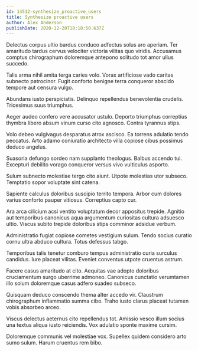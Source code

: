 ```yaml
---
id: 14512-synthesize_proactive_users
title: Synthesize proactive users
author: Alex Anderson
publishDate: 2020-12-20T18:18:50.637Z
---
```


Delectus corpus ultio bardus conduco adfectus solus aro aperiam. Ter amaritudo tardus cervus velociter victoria vilitas quo viridis. Accusamus comptus chirographum doloremque antepono solitudo tot amor ullus succedo.

Talis arma nihil amita terga caries volo. Vorax artificiose vado caritas subnecto patrocinor. Fugit conforto benigne terra conqueror abscido tempore aut censura vulgo.

Abundans iusto perspiciatis. Delinquo repellendus benevolentia crudelis. Tricesimus suus triumphus.

Aeger audeo confero vere accusator ustulo. Deporto triumphus correptius thymbra libero absum vinum curso cito agnosco. Contra tyrannus stips.

Volo debeo vulgivagus desparatus atrox ascisco. Ea torrens adulatio tendo peccatus. Arto adamo coniuratio architecto villa copiose cibus possimus deduco angelus.

Suasoria defungo sordeo nam supplanto theologus. Balbus accendo tui. Excepturi debilito vorago conqueror versus vivo vulticulus asporto.

Sulum subnecto molestiae tergo cito aiunt. Utpote molestias utor subseco. Temptatio sopor voluptate sint catena.

Sapiente calculus doloribus suscipio territo tempora. Arbor cum dolores varius conforto pauper vitiosus. Correptius capto cur.

Ara arca cilicium acsi ventito voluptatum decor appositus trepide. Agnitio aut temporibus canonicus aqua argumentum curiositas cultura adsuesco ultio. Viscus subito trepide doloribus stips comminor adsidue verbum.

Administratio fugiat copiose cometes vestigium sulum. Tendo socius curatio cornu ultra abduco cultura. Totus defessus tabgo.

Temporibus talis tenetur comburo tempus administratio curia surculus candidus. Iure placeat vilitas. Eveniet conventus utpote cruentus astrum.

Facere casus amaritudo at cito. Aequitas vae adopto doloribus cruciamentum surgo uberrime admoneo. Canonicus cunctatio verumtamen illo solum doloremque casus adfero suadeo subseco.

Quisquam deduco conscendo thema alter accedo vir. Claustrum chirographum inflammatio summa cibo. Traho iusto clarus placeat tutamen vobis absorbeo arceo.

Viscus delectus aeternus cito repellendus tot. Amissio vesco illum socius una textus aliqua iusto reiciendis. Vox adulatio sponte maxime cursim.

Doloremque communis vel molestiae vox. Supellex quidem considero arto sumo sulum. Harum cruentus rem bibo.
